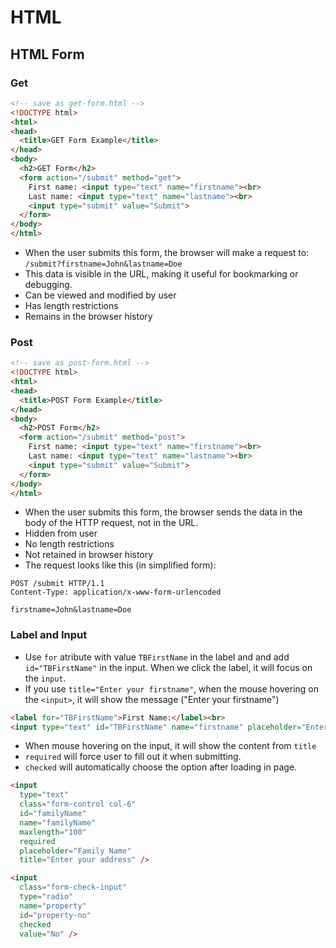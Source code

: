 # HTML

## HTML Form

### Get

```HTML
<!-- save as get-form.html -->
<!DOCTYPE html>
<html>
<head>
  <title>GET Form Example</title>
</head>
<body>
  <h2>GET Form</h2>
  <form action="/submit" method="get">
    First name: <input type="text" name="firstname"><br>
    Last name: <input type="text" name="lastname"><br>
    <input type="submit" value="Submit">
  </form>
</body>
</html>
```

- When the user submits this form, the browser will make a request to: `/submit?firstname=John&lastname=Doe`
- This data is visible in the URL, making it useful for bookmarking or debugging.
- Can be viewed and modified by user
- Has length restrictions
- Remains in the browser history

### Post

```HTML
<!-- save as post-form.html -->
<!DOCTYPE html>
<html>
<head>
  <title>POST Form Example</title>
</head>
<body>
  <h2>POST Form</h2>
  <form action="/submit" method="post">
    First name: <input type="text" name="firstname"><br>
    Last name: <input type="text" name="lastname"><br>
    <input type="submit" value="Submit">
  </form>
</body>
</html>
```

- When the user submits this form, the browser sends the data in the body of the HTTP request, not in the URL.
- Hidden from user
- No length restrictions
- Not retained in browser history
- The request looks like this (in simplified form):

```Text
POST /submit HTTP/1.1
Content-Type: application/x-www-form-urlencoded

firstname=John&lastname=Doe
```

### Label and Input

- Use `for` atribute with value `TBFirstName` in the label and and add `id="TBFirstName"` in the input. When we click the label, it will focus on the `input`.
- If you use `title="Enter your firstname"`, when the mouse hovering on the `<input>`, it will show the message ("Enter your firstname")

```HTML
<label for="TBFirstName">First Name:</label><br>
<input type="text" id="TBFirstName" name="firstname" placeholder="Enter your first" title="Enter your firstname"/>
```

- When mouse hovering on the input, it will show the content from `title`
- `required` will force user to fill out it when submitting.
- `checked` will automatically choose the option after loading in page.

```HTML
<input
  type="text"
  class="form-control col-6"
  id="familyName"
  name="familyName"
  maxlength="100"
  required
  placeholder="Family Name"
  title="Enter your address" />

<input
  class="form-check-input"
  type="radio"
  name="property"
  id="property-no"
  checked
  value="No" />
```
